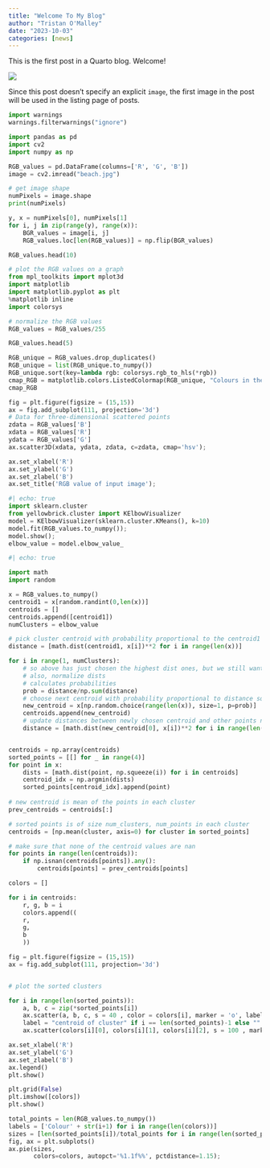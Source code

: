 ```yaml
---
title: "Welcome To My Blog"
author: "Tristan O'Malley"
date: "2023-10-03"
categories: [news]
---
```


This is the first post in a Quarto blog. Welcome!

![](thumbnail.jpg)

Since this post doesn't specify an explicit `image`, the first image in the post will be used in the listing page of posts.

```python

import warnings
warnings.filterwarnings("ignore")

import pandas as pd
import cv2
import numpy as np

RGB_values = pd.DataFrame(columns=['R', 'G', 'B'])
image = cv2.imread("beach.jpg")

# get image shape
numPixels = image.shape
print(numPixels)

y, x = numPixels[0], numPixels[1]
for i, j in zip(range(y), range(x)):
    BGR_values = image[i, j]
    RGB_values.loc[len(RGB_values)] = np.flip(BGR_values)

RGB_values.head(10)
```


```python
# plot the RGB values on a graph
from mpl_toolkits import mplot3d
import matplotlib
import matplotlib.pyplot as plt
%matplotlib inline
import colorsys

# normalize the RGB values
RGB_values = RGB_values/255

RGB_values.head(5)

RGB_unique = RGB_values.drop_duplicates()
RGB_unique = list(RGB_unique.to_numpy())
RGB_unique.sort(key=lambda rgb: colorsys.rgb_to_hls(*rgb))
cmap_RGB = matplotlib.colors.ListedColormap(RGB_unique, "Colours in the image")
cmap_RGB
```

```python
fig = plt.figure(figsize = (15,15))
ax = fig.add_subplot(111, projection='3d')
# Data for three-dimensional scattered points
zdata = RGB_values['B']
xdata = RGB_values['R']
ydata = RGB_values['G']
ax.scatter3D(xdata, ydata, zdata, c=zdata, cmap='hsv');

ax.set_xlabel('R')
ax.set_ylabel('G')
ax.set_zlabel('B')
ax.set_title('RGB value of input image');
```

```python
#| echo: true
import sklearn.cluster
from yellowbrick.cluster import KElbowVisualizer
model = KElbowVisualizer(sklearn.cluster.KMeans(), k=10)
model.fit(RGB_values.to_numpy());
model.show();
elbow_value = model.elbow_value_
```

```python
#| echo: true

import math
import random

x = RGB_values.to_numpy()
centroid1 = x[random.randint(0,len(x))]
centroids = []
centroids.append([centroid1])
numClusters = elbow_value

# pick cluster centroid with probability proportional to the centroid1
distance = [math.dist(centroid1, x[i])**2 for i in range(len(x))]

for i in range(1, numClusters):
    # so above has just chosen the highest dist ones, but we still want random choice where the probability is depending on the distance
    # also, normalize dists
    # calculates probabilities
    prob = distance/np.sum(distance)
    # choose next centroid with probability proportional to distance squared
    new_centroid = x[np.random.choice(range(len(x)), size=1, p=prob)]
    centroids.append(new_centroid)
    # update distances between newly chosen centroid and other points now
    distance = [math.dist(new_centroid[0], x[i])**2 for i in range(len(x))]


centroids = np.array(centroids)
sorted_points = [[] for _ in range(4)]
for point in x:
    dists = [math.dist(point, np.squeeze(i)) for i in centroids]
    centroid_idx = np.argmin(dists)
    sorted_points[centroid_idx].append(point)
    
# new centroid is mean of the points in each cluster
prev_centroids = centroids[:]

# sorted points is of size num_clusters, num_points in each cluster
centroids = [np.mean(cluster, axis=0) for cluster in sorted_points]

# make sure that none of the centroid values are nan
for points in range(len(centroids)):
    if np.isnan(centroids[points]).any():
        centroids[points] = prev_centroids[points]
```

```python
colors = []

for i in centroids:
    r, g, b = i
    colors.append((
    r,
    g,
    b
    ))

fig = plt.figure(figsize = (15,15))
ax = fig.add_subplot(111, projection='3d')


# plot the sorted clusters

for i in range(len(sorted_points)):
    a, b, c = zip(*sorted_points[i])
    ax.scatter(a, b, c, s = 40 , color = colors[i], marker = 'o', label = "cluster "+str(i))
    label = "centroid of cluster" if i == len(sorted_points)-1 else ""
    ax.scatter(colors[i][0], colors[i][1], colors[i][2], s = 100 , marker = 'x', color = [0,0,0], label = label)

ax.set_xlabel('R')
ax.set_ylabel('G')
ax.set_zlabel('B')
ax.legend()
plt.show()

```

```python
plt.grid(False)
plt.imshow([colors])
plt.show()
```

```python
total_points = len(RGB_values.to_numpy())
labels = ['Colour' + str(i+1) for i in range(len(colors))]
sizes = [len(sorted_points[i])/total_points for i in range(len(sorted_points))]
fig, ax = plt.subplots()
ax.pie(sizes,
       colors=colors, autopct='%1.1f%%', pctdistance=1.15);
```